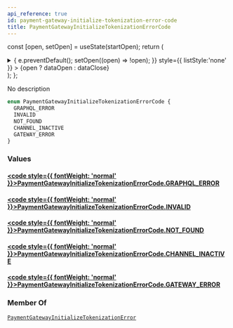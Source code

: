```yaml
---
api_reference: true
id: payment-gateway-initialize-tokenization-error-code
title: PaymentGatewayInitializeTokenizationErrorCode
---
```






const [open, setOpen] = useState(startOpen);
return (
<details {...(open ? { open: true } : {})} className="details" style={{ border:'none', boxShadow:'none', background:'var(--ifm-background-color)' }}>
<summary
onClick={(e) => {
e.preventDefault();
setOpen((open) => !open);
}}
style={{ listStyle:'none' }} >
{open ? dataOpen : dataClose}
</summary>
{open && children}
</details>
);
};

No description

```graphql
enum PaymentGatewayInitializeTokenizationErrorCode {
  GRAPHQL_ERROR
  INVALID
  NOT_FOUND
  CHANNEL_INACTIVE
  GATEWAY_ERROR
}
```

### Values

#### [<code style={{ fontWeight: 'normal' }}>PaymentGatewayInitializeTokenizationErrorCode.<b>GRAPHQL_ERROR</b></code>](#)

#### [<code style={{ fontWeight: 'normal' }}>PaymentGatewayInitializeTokenizationErrorCode.<b>INVALID</b></code>](#)

#### [<code style={{ fontWeight: 'normal' }}>PaymentGatewayInitializeTokenizationErrorCode.<b>NOT_FOUND</b></code>](#)

#### [<code style={{ fontWeight: 'normal' }}>PaymentGatewayInitializeTokenizationErrorCode.<b>CHANNEL_INACTIVE</b></code>](#)

#### [<code style={{ fontWeight: 'normal' }}>PaymentGatewayInitializeTokenizationErrorCode.<b>GATEWAY_ERROR</b></code>](#)

### Member Of

[`PaymentGatewayInitializeTokenizationError`](../../../api-reference/payments/objects/payment-gateway-initialize-tokenization-error.mdx) <Badge class="badge badge--secondary" text="object"/>
